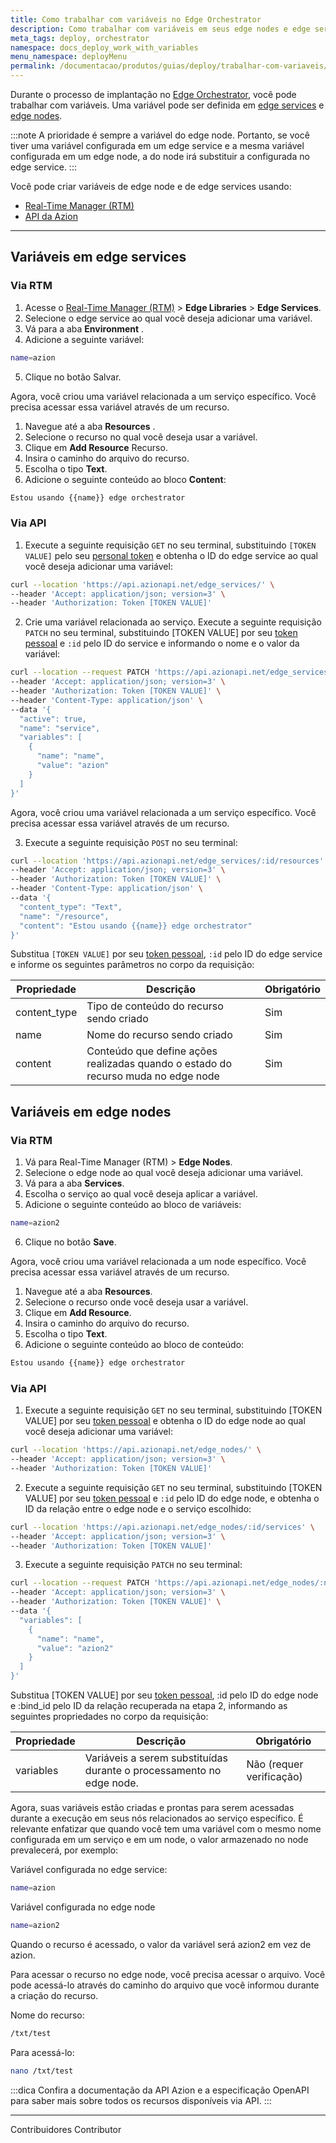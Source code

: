 ```yaml
---
title: Como trabalhar com variáveis no Edge Orchestrator
description: Como trabalhar com variáveis em seus edge nodes e edge services.
meta_tags: deploy, orchestrator
namespace: docs_deploy_work_with_variables
menu_namespace: deployMenu
permalink: /documentacao/produtos/guias/deploy/trabalhar-com-variaveis/
---
```


Durante o processo de implantação no [Edge Orchestrator](), você pode trabalhar com variáveis. Uma variável pode ser definida em [edge services](#variaveis-em-edge-services) e [edge nodes](#variaveis-em-edge-nodes).

:::note
A prioridade é sempre a variável do edge node. Portanto, se você tiver uma variável configurada em um edge service e a mesma variável configurada em um edge node, a do node irá substituir a configurada no edge service.
:::

Você pode criar variáveis de edge node e de edge services usando:

- [Real-Time Manager (RTM)](https://www.azion.com/en/documentation/products/guides/how-to-access-rtm/)
- [API da Azion](https://api.azion.com/)

---

## Variáveis em edge services

### Via RTM

1. Acesse o [Real-Time Manager (RTM)](/en/documentation/products/guides/how-to-access-rtm/) > **Edge Libraries** > **Edge Services**.
2. Selecione o edge service ao qual você deseja adicionar uma variável.
3. Vá para a aba **Environment** .
4. Adicione a seguinte variável:

```bash
name=azion
```

5. Clique no botão Salvar.

Agora, você criou uma variável relacionada a um serviço específico. Você precisa acessar essa variável através de um recurso.

1. Navegue até a aba **Resources** .
2. Selecione o recurso no qual você deseja usar a variável.
3. Clique em **Add Resource** Recurso.
4. Insira o caminho do arquivo do recurso.
5. Escolha o tipo **Text**.
6. Adicione o seguinte conteúdo ao bloco **Content**:

```bash
Estou usando {{name}} edge orchestrator
```

### Via API 

1. Execute a seguinte requisição `GET` no seu terminal, substituindo `[TOKEN VALUE]` pelo seu [personal token]() e obtenha o ID do edge service ao qual você deseja adicionar uma variável:

```bash
curl --location 'https://api.azionapi.net/edge_services/' \
--header 'Accept: application/json; version=3' \
--header 'Authorization: Token [TOKEN VALUE]'
```


2. Crie uma variável relacionada ao serviço. Execute a seguinte requisição `PATCH` no seu terminal, substituindo [TOKEN VALUE] por seu [token pessoal]() e `:id` pelo ID do service e informando o nome e o valor da variável:

```bash 
curl --location --request PATCH 'https://api.azionapi.net/edge_services/:id' \
--header 'Accept: application/json; version=3' \
--header 'Authorization: Token [TOKEN VALUE]' \
--header 'Content-Type: application/json' \
--data '{
  "active": true,
  "name": "service",
  "variables": [
    {
      "name": "name",
      "value": "azion"
    }
  ]
}'
```

Agora, você criou uma variável relacionada a um serviço específico. Você precisa acessar essa variável através de um recurso.

3. Execute a seguinte requisição `POST` no seu terminal:

```bash 
curl --location 'https://api.azionapi.net/edge_services/:id/resources' \
--header 'Accept: application/json; version=3' \
--header 'Authorization: Token [TOKEN VALUE]' \
--header 'Content-Type: application/json' \
--data '{
  "content_type": "Text",
  "name": "/resource",
  "content": "Estou usando {{name}} edge orchestrator"
}'
```

Substitua `[TOKEN VALUE]` por seu [token pessoal](), `:id` pelo ID do edge service e informe os seguintes parâmetros no corpo da requisição:

| Propriedade | Descrição | Obrigatório |
| - | - | - |
| content_type | Tipo de conteúdo do recurso sendo criado | Sim |
| name | Nome do recurso sendo criado | Sim |
| content | Conteúdo que define ações realizadas quando o estado do recurso muda no edge node | Sim |

## Variáveis em edge nodes

### Via RTM

1. Vá para Real-Time Manager (RTM) > **Edge Nodes**.
2. Selecione o edge node ao qual você deseja adicionar uma variável.
3. Vá para a aba **Services**.
4. Escolha o serviço ao qual você deseja aplicar a variável.
5. Adicione o seguinte conteúdo ao bloco de variáveis:

```bash 
name=azion2
```

6. Clique no botão **Save**.

Agora, você criou uma variável relacionada a um node específico. Você precisa acessar essa variável através de um recurso.

1. Navegue até a aba **Resources**.
2. Selecione o recurso onde você deseja usar a variável.
3. Clique em **Add Resource**.
4. Insira o caminho do arquivo do recurso.
5. Escolha o tipo **Text**.
6. Adicione o seguinte conteúdo ao bloco de conteúdo:

```bash
Estou usando {{name}} edge orchestrator
```

### Via API

1. Execute a seguinte requisição `GET` no seu terminal, substituindo [TOKEN VALUE] por seu [token pessoal]() e obtenha o ID do edge node ao qual você deseja adicionar uma variável:

```bash 
curl --location 'https://api.azionapi.net/edge_nodes/' \
--header 'Accept: application/json; version=3' \
--header 'Authorization: Token [TOKEN VALUE]'
``` 

2. Execute a seguinte requisição `GET` no seu terminal, substituindo [TOKEN VALUE] por seu [token pessoal]() e `:id` pelo ID do edge node, e obtenha o ID da relação entre o edge node e o serviço escolhido:

```bash 
curl --location 'https://api.azionapi.net/edge_nodes/:id/services' \
--header 'Accept: application/json; version=3' \
--header 'Authorization: Token [TOKEN VALUE]'
``` 

3. Execute a seguinte requisição `PATCH` no seu terminal:

```bash
curl --location --request PATCH 'https://api.azionapi.net/edge_nodes/:node_id/services/:bind_id' \
--header 'Accept: application/json; version=3' \
--header 'Authorization: Token [TOKEN VALUE]' \
--data '{
  "variables": [
    {
      "name": "name",
      "value": "azion2"
    }
  ]
}'
``` 

Substitua [TOKEN VALUE] por seu [token pessoal](), :id pelo ID do edge node e :bind_id pelo ID da relação recuperada na etapa 2, informando as seguintes propriedades no corpo da requisição:

| Propriedade | Descrição | Obrigatório |
| - | - | - |
| variables | Variáveis a serem substituídas durante o processamento no edge node. | Não (requer verificação) |

Agora, suas variáveis estão criadas e prontas para serem acessadas durante a execução em seus nós relacionados ao serviço específico. É relevante enfatizar que quando você tem uma variável com o mesmo nome configurada em um serviço e em um node, o valor armazenado no node prevalecerá, por exemplo:

Variável configurada no edge service:

```bash 
name=azion 
```

Variável configurada no edge node

```bash 
name=azion2
```

Quando o recurso é acessado, o valor da variável será azion2 em vez de azion.

Para acessar o recurso no edge node, você precisa acessar o arquivo. Você pode acessá-lo através do caminho do arquivo que você informou durante a criação do recurso.

Nome do recurso:

```bash 
/txt/test
```

Para acessá-lo:

```bash
nano /txt/test
``` 

:::dica
Confira a documentação da API Azion e a especificação OpenAPI para saber mais sobre todos os recursos disponíveis via API.
:::

---


Contribuidores <ContributorList>Contributor</ContributorList>
